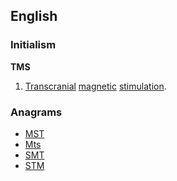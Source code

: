 ==English==

===Initialism===
'''TMS'''
{{wikipedia|Transcranial magnetic stimulation}}
# {{medicine}} [[transcranial|Transcranial]] [[magnetic]] [[stimulation]].

===Anagrams===
* [[MST#English|MST]] 
* [[Mts#English|Mts]]
* [[SMT#English|SMT]]
* [[STM#English|STM]]